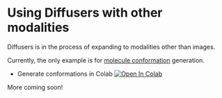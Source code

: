 <!--Copyright 2022 The HuggingFace Team. All rights reserved.

Licensed under the Apache License, Version 2.0 (the "License"); you may not use this file except in compliance with
the License. You may obtain a copy of the License at

http://www.apache.org/licenses/LICENSE-2.0

Unless required by applicable law or agreed to in writing, software distributed under the License is distributed on
an "AS IS" BASIS, WITHOUT WARRANTIES OR CONDITIONS OF ANY KIND, either express or implied. See the License for the
specific language governing permissions and limitations under the License.
-->

# Using Diffusers with other modalities

Diffusers is in the process of expanding to modalities other than images.

Currently, the only example is for [molecule conformation](https://www.nature.com/subjects/molecular-conformation#:~:text=Definition,to%20changes%20in%20their%20environment.) generation.
* Generate conformations in Colab [![Open In Colab](https://colab.research.google.com/assets/colab-badge.svg)](https://colab.research.google.com/github/huggingface/notebooks/blob/main/diffusers/geodiff_molecule_conformation.ipynb)

More coming soon!